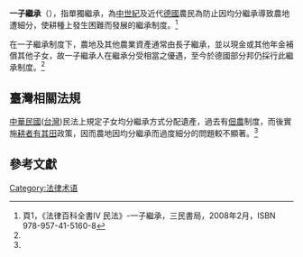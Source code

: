 '''一子繼承'''（{{lang-de|'''Anerbenrecht'''}}），指單獨繼承，為[[中世紀|中世紀]]及近代[[德國|德國]]農民為防止因均分繼承導致農地遭細分，使耕種上發生困難而發展的繼承制度。<ref name="法律百科全書">頁1，《法律百科全書IV 民法》-一子繼承，三民書局，2008年2月，ISBN 978-957-41-5160-8</ref>

在一子繼承制度下，農地及其他農業資產通常由長子繼承，並以現金或其他年金補償其他子女，故一子繼承人在繼承分受相當之優遇，至今於德國部分邦仍採行此繼承制度。<ref name="法律百科全書"/>

==臺灣相關法規==
[[中華民國|中華民國]]([[台灣|台灣]])民法上規定子女均分繼承方式分配遺產，過去有[[佃農|佃農]]制度，而後實施[[耕者有其田|耕者有其田]]政策，因而農地因均分繼承而過度細分的問題較不顯著。<ref name="法律百科全書"/>

==參考文獻==
{{reflist}}
[[Category:法律术语|Category:法律术语]]